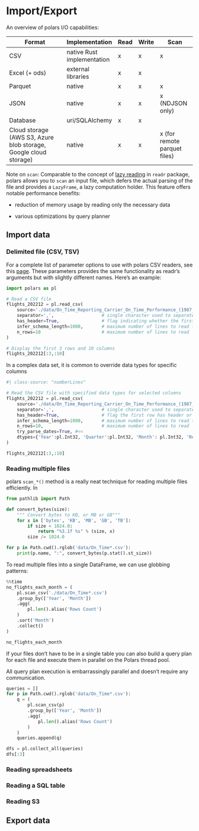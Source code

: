 
# Import/Export

An overview of polars I/O capabilities:


| Format                                                           	| Implementation             	| Read 	| Write 	| Scan                         	|
|------------------------------------------------------------------	|----------------------------	|------	|-------	|------------------------------	|
| CSV                                                              	| native Rust implementation 	| x    	| x     	| x                            	|
| Excel (+ ods)                                                    	| external libraries         	| x    	| x     	|                              	|
| Parquet                                                          	| native                     	| x    	| x     	| x                            	|
| JSON                                                             	| native                     	| x    	| x     	| x (NDJSON only)              	|
| Database                                                         	| uri/SQLAlchemy             	| x    	| x     	|                              	|
| Cloud storage (AWS S3, Azure blob storage, Google cloud storage) 	| native                     	| x    	| x     	| x (for remote parquet files) 	|


Note on `scan`: Comparable to the concept of [lazy reading](https://www.tidyverse.org/blog/2021/11/readr-2-1-0-lazy/) in `readr` package, polars allows you to `scan` an input file, which defers the actual parsing of the file and provides a `LazyFrame`, a lazy computation holder. This feature offers notable performance benefits:

* reduction of memory usage by reading only the necessary data

* various optimizations by query planner


## Import data

### Delimited file (CSV, TSV)

For a complete list of parameter options to use with polars CSV readers, see this [page](https://docs.pola.rs/py-polars/html/reference/api/polars.read_csv.html). These parameters
provides the same functionality as readr's arguments but with slightly different names. Here's an example:

```python
import polars as pl

# Read a CSV file
flights_202212 = pl.read_csv(
    source='./data/On_Time_Reporting_Carrier_On_Time_Performance_(1987_present)_2022_12.csv',
    separator=',',                  # single character used to separate fields, default=True
    has_header=True,                # flag indicating whether the first row contains header, default=True
    infer_schema_length=1000,       # maximum number of lines to read for schema inference, default=100
    n_rows=10                       # maximum number of lines to read
)

# Display the first 3 rows and 10 columns
flights_202212[:3,:10]
```

In a complex data set, it is common to override data types for specific columns

```python
#| class-source: "numberLines"

# Read the CSV file with specified data types for selected columns
flights_202212 = pl.read_csv(
    source='./data/On_Time_Reporting_Carrier_On_Time_Performance_(1987_present)_2022_12.csv',
    separator=',',                  # single character used to separate fields, default=True
    has_header=True,                # flag the first row has header or not, default=True
    infer_schema_length=1000,       # maximum number of lines to read to infer schema, default=100
    n_rows=10,                      # maximum number of lines to read
    try_parse_dates=True, #<<
    dtypes={'Year':pl.Int32, 'Quarter':pl.Int32, 'Month': pl.Int32, 'Reporting_Airline': pl.Categorical} #<<
)

flights_202212[:3,:10]
```

### Reading multiple files

polars `scan_*()` method is a really neat technique for reading multiple files efficiently. In 

```python
from pathlib import Path

def convert_bytes(size):
    """ Convert bytes to KB, or MB or GB"""
    for x in ['bytes', 'KB', 'MB', 'GB', 'TB']:
        if size < 1024.0:
            return "%3.1f %s" % (size, x)
        size /= 1024.0

for p in Path.cwd().rglob('data/On_Time*.csv'):
    print(p.name, ":", convert_bytes(p.stat().st_size))
```

To read multiple files into a single DataFrame, we can use globbing patterns:

```python
%%time
no_flights_each_month = (
    pl.scan_csv('./data/On_Time*.csv')
    .group_by(['Year', 'Month'])
    .agg(
        pl.len().alias('Rows Count')
    )
    .sort('Month')
    .collect()
)

no_flights_each_month
```

If your files don't have to be in a single table you can also build a query plan for each file and execute them in parallel on the Polars thread pool.

All query plan execution is embarrassingly parallel and doesn't require any communication.

```python
queries = []
for p in Path.cwd().rglob('data/On_Time*.csv'):
    q = (
        pl.scan_csv(p)
        .group_by(['Year', 'Month'])
        .agg(
            pl.len().alias('Rows Count')
        )
    )
    queries.append(q)

dfs = pl.collect_all(queries)
dfs[:3]
```

### Reading spreadsheets



### Reading a SQL table



### Reading S3


## Export data